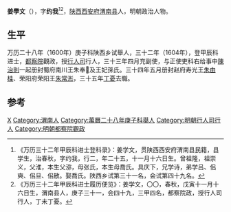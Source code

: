 '''姜學文'''（{{bd|？||？|catIdx=}}），字'''约我'''<ref>《万历三十二年甲辰科进士登科录》：姜学文，贯陕西西安府渭南县民籍，县学生，治春秋，字约我，行二，年二十五，十一月十六日生。曾祖隆，祖崇义，父淮，本生父㳽，母张氏，本生母喬氏。具庆下，兄学诗，弟学吕、佀奭、佀旦、佀散。娶喬氏。陕西乡试第三十一名，会试第四十九名。</ref><ref>《万历三十二年甲辰科进士履历便览》：姜学文，〇〇，春秋，戊寅十一月十六日生，渭南县人，庚子三十一，会四十九，三甲四名，都察院政，授行人司行人，丁未丁憂。</ref>，[[陕西|陕西]][[西安府|西安府]][[渭南县|渭南县]]人，明朝政治人物。

== 生平 ==
万历二十八年（1600年）庚子科陕西乡试舉人，三十二年（1604年），登甲辰科进士，[[都察院|都察院]]觀政，授[[行人司|行人司]]行人，三十三年四月充副使，与正使吏科右给事中[[陳治則|陳治則]]一起册封蜀府南川王朱奉𨨫及王妃孫氏。三十四年五月册封赵府寿光王[[朱由桂|朱由桂]]、荣阳府荣阳王[[朱常浵|朱常浵]]，三十五年[[丁憂|丁憂]]去職。

==参考==
{{reflist}}

{{萬曆三十二年甲辰科殿試金榜}}

{{Authority control}}

{{DEFAULTSORT:}}
[[Category:姜姓|X]]
[[Category:渭南人|Category:渭南人]]
[[Category:萬曆二十八年庚子科舉人|Category:萬曆二十八年庚子科舉人]]
[[Category:明朝行人司行人|Category:明朝行人司行人]]
[[Category:明朝都察院觀政|Category:明朝都察院觀政]]


{{明朝人物小作品}}